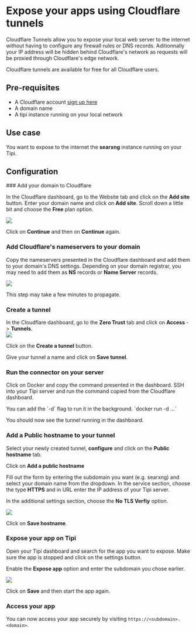 
# Expose your apps using Cloudflare tunnels

Cloudflare Tunnels allow you to expose your local web server to the internet without having to configure any firewall rules or DNS records.
Aditionnally your IP address will be hidden behind Cloudflare's network as requests will be proxied through Cloudflare's edge network.

Cloudflare tunnels are available for free for all Cloudflare users.

## Pre-requisites

- A Cloudflare account [sign up here](https://dash.cloudflare.com/sign-up)
- A domain name
- A tipi instance running on your local network

## Use case

You want to expose to the internet the **searxng** instance running on your Tipi.

## Configuration
<Steps>
### Add your domain to Cloudflare

In the Cloudflare dashboard, go to the Website tab and click on the **Add site** button.
Enter your domain name and click on **Add site**.
Scroll down a little bit and choose the **Free** plan option.

<Image src="/images/cloudflare-tunnels/free-plan.png" width={879} height={187} />

Click on **Continue** and then on **Continue** again.

### Add Cloudflare's nameservers to your domain

Copy the nameservers presented in the Cloudflare dashboard and add them to your domain's DNS settings.
Depending on your domain registrar, you may need to add them as **NS** records or **Name Server** records.

<Image src="/images/cloudflare-tunnels/nameservers.png" width={527} height={129} />

This step may take a few minutes to propagate.

### Create a tunnel

In the Cloudflare dashboard, go to the **Zero Trust** tab and click on **Access** -> **Tunnels**.
<br />
<Image src="/images/cloudflare-tunnels/tunnels-menu.png" width={260} height={300} />

Click on the **Create a tunnel** button.

Give your tunnel a name and click on **Save tunnel**.

### Run the connector on your server

Click on Docker and copy the command presented in the dashboard.
SSH into your Tipi server and run the command copied from the Cloudflare dashboard.

<Callout>
  You can add the `-d` flag to run it in the background.
  `docker run -d ...`
</Callout>

You should now see the tunnel running in the dashboard.

### Add a Public hostname to your tunnel

Select your newly created tunnel, **configure** and click on the **Public hostname** tab.

Click on **Add a public hostname**

Fill out the form by entering the subdomain you want (e.g. searxng) and select your domain name from the dropdown.
In the service section, choose the type **HTTPS** and in URL enter the IP address of your Tipi server.

In the additional settings section, choose the **No TLS Verfiy** option.
<br />

<Image src="/images/cloudflare-tunnels/hostname-config.png" width={1303} height={828} />

Click on **Save hostname**.

### Expose your app on Tipi

Open your Tipi dashboard and search for the app you want to expose.
Make sure the app is stopped and click on the settings button.

Enable the **Expose app** option and enter the subdomain you chose earlier.
<br />

<Image src="/images/cloudflare-tunnels/tipi-expose.png" width={730} height={289} />

Click on **Save** and then start the app again.

### Access your app

You can now access your app securely by visiting `https://<subdomain>.<domain>`. 

</Steps>

